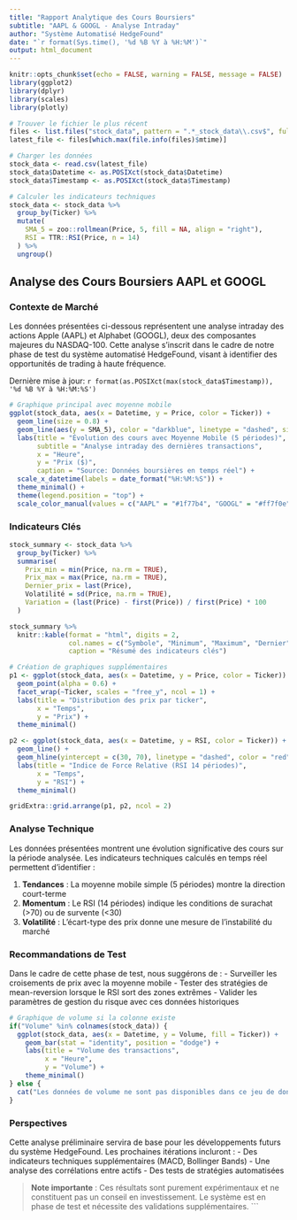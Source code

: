 ```yaml
---
title: "Rapport Analytique des Cours Boursiers"
subtitle: "AAPL & GOOGL - Analyse Intraday"
author: "Système Automatisé HedgeFound"
date: "`r format(Sys.time(), '%d %B %Y à %H:%M')`"
output: html_document
---
```


```r
knitr::opts_chunk$set(echo = FALSE, warning = FALSE, message = FALSE)
library(ggplot2)
library(dplyr)
library(scales)
library(plotly)
```

```r
# Trouver le fichier le plus récent
files <- list.files("stock_data", pattern = ".*_stock_data\\.csv$", full.names = TRUE)
latest_file <- files[which.max(file.info(files)$mtime)]

# Charger les données
stock_data <- read.csv(latest_file)
stock_data$Datetime <- as.POSIXct(stock_data$Datetime)
stock_data$Timestamp <- as.POSIXct(stock_data$Timestamp)

# Calculer les indicateurs techniques
stock_data <- stock_data %>%
  group_by(Ticker) %>%
  mutate(
    SMA_5 = zoo::rollmean(Price, 5, fill = NA, align = "right"),
    RSI = TTR::RSI(Price, n = 14)
  ) %>%
  ungroup()
```

## Analyse des Cours Boursiers AAPL et GOOGL

### Contexte de Marché
Les données présentées ci-dessous représentent une analyse intraday des actions Apple (AAPL) et Alphabet (GOOGL), deux des composantes majeures du NASDAQ-100. Cette analyse s'inscrit dans le cadre de notre phase de test du système automatisé HedgeFound, visant à identifier des opportunités de trading à haute fréquence.

Dernière mise à jour: `r format(as.POSIXct(max(stock_data$Timestamp)), '%d %B %Y à %H:%M:%S')`

```r
# Graphique principal avec moyenne mobile
ggplot(stock_data, aes(x = Datetime, y = Price, color = Ticker)) +
  geom_line(size = 0.8) +
  geom_line(aes(y = SMA_5), color = "darkblue", linetype = "dashed", size = 0.6) +
  labs(title = "Évolution des cours avec Moyenne Mobile (5 périodes)",
       subtitle = "Analyse intraday des dernières transactions",
       x = "Heure",
       y = "Prix ($)",
       caption = "Source: Données boursières en temps réel") +
  scale_x_datetime(labels = date_format("%H:%M:%S")) +
  theme_minimal() +
  theme(legend.position = "top") +
  scale_color_manual(values = c("AAPL" = "#1f77b4", "GOOGL" = "#ff7f0e"))
```

### Indicateurs Clés
```r
stock_summary <- stock_data %>%
  group_by(Ticker) %>%
  summarise(
    Prix_min = min(Price, na.rm = TRUE),
    Prix_max = max(Price, na.rm = TRUE),
    Dernier_prix = last(Price),
    Volatilité = sd(Price, na.rm = TRUE),
    Variation = (last(Price) - first(Price)) / first(Price) * 100
  )

stock_summary %>%
  knitr::kable(format = "html", digits = 2, 
               col.names = c("Symbole", "Minimum", "Maximum", "Dernier", "Volatilité", "Variation (%)"),
               caption = "Résumé des indicateurs clés")
```

```r
# Création de graphiques supplémentaires
p1 <- ggplot(stock_data, aes(x = Datetime, y = Price, color = Ticker)) +
  geom_point(alpha = 0.6) +
  facet_wrap(~Ticker, scales = "free_y", ncol = 1) +
  labs(title = "Distribution des prix par ticker",
       x = "Temps",
       y = "Prix") +
  theme_minimal()

p2 <- ggplot(stock_data, aes(x = Datetime, y = RSI, color = Ticker)) +
  geom_line() +
  geom_hline(yintercept = c(30, 70), linetype = "dashed", color = "red") +
  labs(title = "Indice de Force Relative (RSI 14 périodes)",
       x = "Temps",
       y = "RSI") +
  theme_minimal()

gridExtra::grid.arrange(p1, p2, ncol = 2)
```

### Analyse Technique
Les données présentées montrent une évolution significative des cours sur la période analysée. Les indicateurs techniques calculés en temps réel permettent d'identifier :

1. **Tendances** : La moyenne mobile simple (5 périodes) montre la direction court-terme
2. **Momentum** : Le RSI (14 périodes) indique les conditions de surachat (>70) ou de survente (<30)
3. **Volatilité** : L'écart-type des prix donne une mesure de l'instabilité du marché

### Recommandations de Test
Dans le cadre de cette phase de test, nous suggérons de :
- Surveiller les croisements de prix avec la moyenne mobile
- Tester des stratégies de mean-reversion lorsque le RSI sort des zones extrêmes
- Valider les paramètres de gestion du risque avec ces données historiques

```r
# Graphique de volume si la colonne existe
if("Volume" %in% colnames(stock_data)) {
  ggplot(stock_data, aes(x = Datetime, y = Volume, fill = Ticker)) +
    geom_bar(stat = "identity", position = "dodge") +
    labs(title = "Volume des transactions",
         x = "Heure",
         y = "Volume") +
    theme_minimal()
} else {
  cat("Les données de volume ne sont pas disponibles dans ce jeu de données.")
}
```

### Perspectives
Cette analyse préliminaire servira de base pour les développements futurs du système HedgeFound. Les prochaines itérations incluront :
- Des indicateurs techniques supplémentaires (MACD, Bollinger Bands)
- Une analyse des corrélations entre actifs
- Des tests de stratégies automatisées

> **Note importante** : Ces résultats sont purement expérimentaux et ne constituent pas un conseil en investissement. Le système est en phase de test et nécessite des validations supplémentaires.
```

